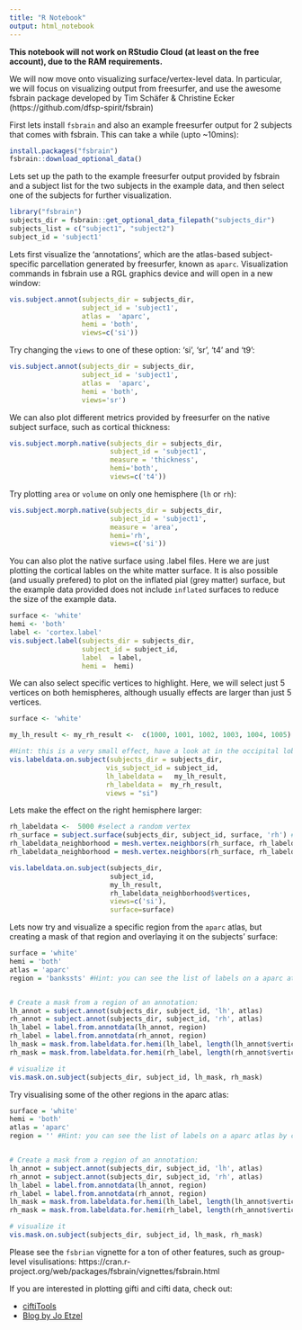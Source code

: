 ```yaml
---
title: "R Notebook"
output: html_notebook
---
```


**This notebook will not work on RStudio Cloud (at least on the free account), due to the RAM requirements. **

We will now move onto visualizing surface/vertex-level data. In particular, we will focus on visualizing output from freesurfer, and use the awesome fsbrain package developed by Tim Schäfer & Christine Ecker (https://github.com/dfsp-spirit/fsbrain)

First lets install `fsbrain` and also an example freesurfer output for 2 subjects that comes with fsbrain. This can take a while (upto ~10mins):

```r
install.packages("fsbrain")
fsbrain::download_optional_data()
```

Lets set up the path to the example freesurfer output provided by fsbrain and a subject list for the two subjects in the example data, and then select one of the subjects for further visualization. 

```r
library("fsbrain")
subjects_dir = fsbrain::get_optional_data_filepath("subjects_dir")
subjects_list = c("subject1", "subject2")
subject_id = 'subject1' 
```


Lets first visualize the 'annotations', which are the atlas-based subject-specific parcellation generated by freesurfer, known as `aparc`. Visualization commands in fsbrain use a RGL graphics device and will open in a new window: 

```r
vis.subject.annot(subjects_dir = subjects_dir, 
                  subject_id = 'subject1',
                  atlas =  'aparc',
                  hemi = 'both',
                  views=c('si'))

```


Try changing the `views` to one of these option: 'si', 'sr', 't4' and 't9':
```r
vis.subject.annot(subjects_dir = subjects_dir, 
                  subject_id = 'subject1',
                  atlas =  'aparc',
                  hemi = 'both',
                  views='sr')

```

We can also plot different metrics provided by freesurfer on the native subject surface, such as cortical thickness:
```r
vis.subject.morph.native(subjects_dir = subjects_dir, 
                         subject_id = 'subject1', 
                         measure = 'thickness', 
                         hemi='both', 
                         views=c('t4'))

```


Try plotting `area` or `volume` on only one hemisphere (`lh` or `rh`):
```r
vis.subject.morph.native(subjects_dir = subjects_dir, 
                         subject_id = 'subject1', 
                         measure = 'area', 
                         hemi='rh', 
                         views=c('si'))

```

You can also plot the native surface using .label files. Here we are just plotting the cortical lables on the white matter surface. It is also possible (and usually prefered) to plot on the inflated pial (grey matter) surface, but the example data provided does not include `inflated` surfaces to reduce the size of the example data.
```r
surface <- 'white'
hemi <- 'both'
label <- 'cortex.label'
vis.subject.label(subjects_dir = subjects_dir, 
                  subject_id = subject_id,
                  label  = label,
                  hemi =  hemi)
```


We can also select specific vertices to highlight. Here, we will select just 5 vertices on both hemispheres, although usually effects are larger than just 5 vertices.

```r
surface <- 'white'

my_lh_result <- my_rh_result <-  c(1000, 1001, 1002, 1003, 1004, 1005) #select 5 verticies 

#Hint: this is a very small effect, have a look at in the occipital lobe to see if you can find it!
vis.labeldata.on.subject(subjects_dir = subjects_dir, 
                        vis_subject_id = subject_id, 
                        lh_labeldata =   my_lh_result, 
                        rh_labeldata =  my_rh_result, 
                        views = "si")


```

Lets make the effect on the right hemisphere larger:
```r

rh_labeldata <-  5000 #select a random vertex
rh_surface = subject.surface(subjects_dir, subject_id, surface, 'rh') # delcare the th surface
rh_labeldata_neighborhood = mesh.vertex.neighbors(rh_surface, rh_labeldata);   # extend neighborhood for better visibility
rh_labeldata_neighborhood = mesh.vertex.neighbors(rh_surface, rh_labeldata_neighborhood$vertices)   # extend neighborhood again

vis.labeldata.on.subject(subjects_dir, 
                         subject_id, 
                         my_lh_result, 
                         rh_labeldata_neighborhood$vertices, 
                         views=c('si'), 
                         surface=surface)
```


Lets now try and visualize a specific region from the `aparc` atlas, but creating a mask of that region and overlaying it on the subjects' surface:

```r
surface = 'white'
hemi = 'both'
atlas = 'aparc'
region = 'bankssts' #Hint: you can see the list of labels on a aparc atlas by calling lh_annot$colortable$struct_names


# Create a mask from a region of an annotation:
lh_annot = subject.annot(subjects_dir, subject_id, 'lh', atlas)
rh_annot = subject.annot(subjects_dir, subject_id, 'rh', atlas)
lh_label = label.from.annotdata(lh_annot, region)
rh_label = label.from.annotdata(rh_annot, region)
lh_mask = mask.from.labeldata.for.hemi(lh_label, length(lh_annot$vertices))
rh_mask = mask.from.labeldata.for.hemi(rh_label, length(rh_annot$vertices))

# visualize it
vis.mask.on.subject(subjects_dir, subject_id, lh_mask, rh_mask)
```

Try visualising some of the other regions in the aparc atlas:

```r
surface = 'white'
hemi = 'both'
atlas = 'aparc'
region = '' #Hint: you can see the list of labels on a aparc atlas by calling lh_annot$colortable$struct_names


# Create a mask from a region of an annotation:
lh_annot = subject.annot(subjects_dir, subject_id, 'lh', atlas)
rh_annot = subject.annot(subjects_dir, subject_id, 'rh', atlas)
lh_label = label.from.annotdata(lh_annot, region)
rh_label = label.from.annotdata(rh_annot, region)
lh_mask = mask.from.labeldata.for.hemi(lh_label, length(lh_annot$vertices))
rh_mask = mask.from.labeldata.for.hemi(rh_label, length(rh_annot$vertices))

# visualize it
vis.mask.on.subject(subjects_dir, subject_id, lh_mask, rh_mask)
```


Please see the `fsbrian` vignette for a ton of other features, such as group-level visulisations: https://cran.r-project.org/web/packages/fsbrain/vignettes/fsbrain.html

If you are interested in plotting gifti and cifti data, check out:

* [ciftiTools](https://github.com/mandymejia/ciftiTools)
* [Blog by Jo Etzel](https://mvpa.blogspot.com/2020/03/volume-and-surface-brain-plotting-knitr.html)

